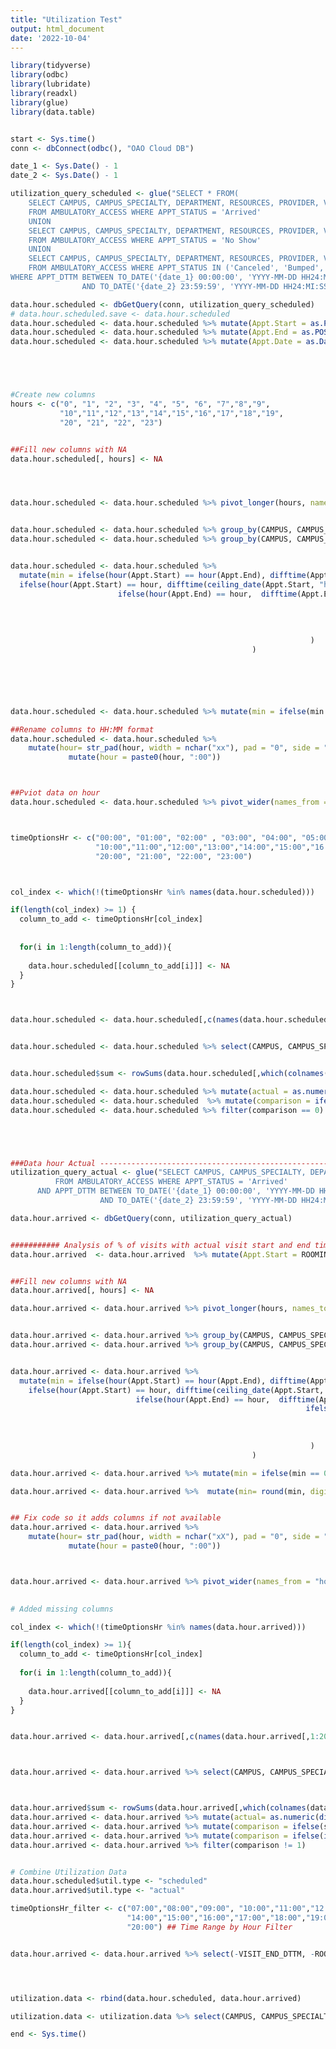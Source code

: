 ---
title: "Utilization Test"
output: html_document
date: '2022-10-04'
---



```{r cars}
library(tidyverse)
library(odbc)
library(lubridate)
library(readxl)
library(glue)
library(data.table)


start <- Sys.time()
conn <- dbConnect(odbc(), "OAO Cloud DB")

date_1 <- Sys.Date() - 1
date_2 <- Sys.Date() - 1

utilization_query_scheduled <- glue("SELECT * FROM(
    SELECT CAMPUS, CAMPUS_SPECIALTY, DEPARTMENT, RESOURCES, PROVIDER, VISIT_METHOD, APPT_DATE_YEAR, APPT_MONTH_YEAR, APPT_YEAR, APPT_WEEK, APPT_DAY, HOLIDAY, APPT_DUR, APPT_DTTM, APPT_STATUS, MRN
    FROM AMBULATORY_ACCESS WHERE APPT_STATUS = 'Arrived'
    UNION
    SELECT CAMPUS, CAMPUS_SPECIALTY, DEPARTMENT, RESOURCES, PROVIDER, VISIT_METHOD, APPT_DATE_YEAR, APPT_MONTH_YEAR, APPT_YEAR, APPT_WEEK, APPT_DAY, HOLIDAY, APPT_DUR, APPT_DTTM, APPT_STATUS, MRN
    FROM AMBULATORY_ACCESS WHERE APPT_STATUS = 'No Show'
    UNION
    SELECT CAMPUS, CAMPUS_SPECIALTY, DEPARTMENT, RESOURCES, PROVIDER, VISIT_METHOD, APPT_DATE_YEAR, APPT_MONTH_YEAR, APPT_YEAR, APPT_WEEK, APPT_DAY, HOLIDAY, APPT_DUR, APPT_DTTM, APPT_STATUS, MRN
    FROM AMBULATORY_ACCESS WHERE APPT_STATUS IN ('Canceled', 'Bumped', 'Rescheduled') AND LEAD_DAYS = 0)
WHERE APPT_DTTM BETWEEN TO_DATE('{date_1} 00:00:00', 'YYYY-MM-DD HH24:MI:SS')
				AND TO_DATE('{date_2} 23:59:59', 'YYYY-MM-DD HH24:MI:SS')")

data.hour.scheduled <- dbGetQuery(conn, utilization_query_scheduled)
# data.hour.scheduled.save <- data.hour.scheduled
data.hour.scheduled <- data.hour.scheduled %>% mutate(Appt.Start = as.POSIXct(APPT_DTTM, format = "%H:%M"))
data.hour.scheduled <- data.hour.scheduled %>% mutate(Appt.End = as.POSIXct(Appt.Start + APPT_DUR*60, format = "%H:%M"))
data.hour.scheduled <- data.hour.scheduled %>% mutate(Appt.Date = as.Date(APPT_DTTM))





#Create new columns
hours <- c("0", "1", "2", "3", "4", "5", "6", "7","8","9",
           "10","11","12","13","14","15","16","17","18","19",
           "20", "21", "22", "23")


##Fill new columns with NA
data.hour.scheduled[, hours] <- NA




data.hour.scheduled <- data.hour.scheduled %>% pivot_longer(hours, names_to = "hour", values_to = "min") %>% mutate(hour = as.numeric(hour))


data.hour.scheduled <- data.hour.scheduled %>% group_by(CAMPUS, CAMPUS_SPECIALTY, DEPARTMENT, PROVIDER, MRN, APPT_DTTM) %>% filter(hour(Appt.Start) <= hour)
data.hour.scheduled <- data.hour.scheduled %>% group_by(CAMPUS, CAMPUS_SPECIALTY, DEPARTMENT, PROVIDER, MRN, APPT_DTTM) %>% filter(hour(Appt.End) >= hour)


data.hour.scheduled <- data.hour.scheduled %>% 
  mutate(min = ifelse(hour(Appt.Start) == hour(Appt.End), difftime(Appt.End, Appt.Start, units = "mins"),
  ifelse(hour(Appt.Start) == hour, difftime(ceiling_date(Appt.Start, "hour", change_on_boundary = T), Appt.Start, units = "mins"),
                        ifelse(hour(Appt.End) == hour,  difftime(Appt.End, floor_date(Appt.End, "hour"), units = "mins"),
                                                                                 ifelse(hour %in% hour(Appt.Start):hour(Appt.End) , 60, NA
                                                                                        )
                                                                                 )
                                                                          )
                                                                   )
                                                      )






data.hour.scheduled <- data.hour.scheduled %>% mutate(min = ifelse(min == 0, NA, min))

##Rename columns to HH:MM format
data.hour.scheduled <- data.hour.scheduled %>%
    mutate(hour= str_pad(hour, width = nchar("xx"), pad = "0", side = "left")) %>%
             mutate(hour = paste0(hour, ":00"))



##Pviot data on hour 
data.hour.scheduled <- data.hour.scheduled %>% pivot_wider(names_from = "hour", values_from = "min")



timeOptionsHr <- c("00:00", "01:00", "02:00" , "03:00", "04:00", "05:00", "06:00", "07:00","08:00","09:00",
                   "10:00","11:00","12:00","13:00","14:00","15:00","16:00","17:00","18:00","19:00",
                   "20:00", "21:00", "22:00", "23:00")



col_index <- which(!(timeOptionsHr %in% names(data.hour.scheduled))) 

if(length(col_index) >= 1) {
  column_to_add <- timeOptionsHr[col_index]
  
  
  for(i in 1:length(column_to_add)){
    
    data.hour.scheduled[[column_to_add[i]]] <- NA
  }
}



data.hour.scheduled <- data.hour.scheduled[,c(names(data.hour.scheduled[,1:19]), timeOptionsHr) ]


data.hour.scheduled <- data.hour.scheduled %>% select(CAMPUS, CAMPUS_SPECIALTY, DEPARTMENT, RESOURCES, PROVIDER, VISIT_METHOD, APPT_DATE_YEAR, APPT_MONTH_YEAR, APPT_YEAR, APPT_WEEK, APPT_DAY, HOLIDAY, APPT_DUR,                                                      Appt.Start, Appt.End, APPT_DTTM, APPT_STATUS, MRN, all_of(timeOptionsHr)) 


data.hour.scheduled$sum <- rowSums(data.hour.scheduled[,which(colnames(data.hour.scheduled)=="00:00"):                          which(colnames(data.hour.scheduled) =="23:00")], na.rm = T)

data.hour.scheduled <- data.hour.scheduled %>% mutate(actual = as.numeric(difftime(Appt.End, Appt.Start, units = "mins")))
data.hour.scheduled <- data.hour.scheduled  %>% mutate(comparison = ifelse(sum == actual, 0, 1))
data.hour.scheduled <- data.hour.scheduled %>% filter(comparison == 0)





###Data hour Actual --------------------------------------------------------------
utilization_query_actual <- glue("SELECT CAMPUS, CAMPUS_SPECIALTY, DEPARTMENT, RESOURCES, PROVIDER, VISIT_METHOD, APPT_DATE_YEAR, APPT_MONTH_YEAR, APPT_YEAR, APPT_WEEK, APPT_DAY, HOLIDAY, APPT_DUR, APPT_DTTM, APPT_STATUS, MRN, VISIT_END_DTTM, ROOMIN_DTTM
          FROM AMBULATORY_ACCESS WHERE APPT_STATUS = 'Arrived'
      AND APPT_DTTM BETWEEN TO_DATE('{date_1} 00:00:00', 'YYYY-MM-DD HH24:MI:SS')
      				AND TO_DATE('{date_2} 23:59:59', 'YYYY-MM-DD HH24:MI:SS')")

data.hour.arrived <- dbGetQuery(conn, utilization_query_actual)


########### Analysis of % of visits with actual visit start and end times ############
data.hour.arrived  <- data.hour.arrived  %>% mutate(Appt.Start = ROOMIN_DTTM, Appt.End = VISIT_END_DTTM)


##Fill new columns with NA
data.hour.arrived[, hours] <- NA

data.hour.arrived <- data.hour.arrived %>% pivot_longer(hours, names_to = "hour", values_to = "min") %>% mutate(hour = as.numeric(hour))


data.hour.arrived <- data.hour.arrived %>% group_by(CAMPUS, CAMPUS_SPECIALTY, DEPARTMENT, PROVIDER, MRN, APPT_DTTM) %>% filter(hour(Appt.Start) <= hour)
data.hour.arrived <- data.hour.arrived %>% group_by(CAMPUS, CAMPUS_SPECIALTY, DEPARTMENT, PROVIDER, MRN, APPT_DTTM) %>% filter(hour(Appt.End) >= hour)


data.hour.arrived <- data.hour.arrived %>% 
  mutate(min = ifelse(hour(Appt.Start) == hour(Appt.End), difftime(Appt.End, Appt.Start, units = "mins"),
    ifelse(hour(Appt.Start) == hour, difftime(ceiling_date(Appt.Start, "hour", change_on_boundary = T), Appt.Start, units = "mins"),
                            ifelse(hour(Appt.End) == hour,  difftime(Appt.End, floor_date(Appt.End, "hour"), units = "mins"),
                                                                  ifelse(hour %in% hour(Appt.Start):hour(Appt.End) , 60, NA
                                                                                        )
                                                                                 )
                                                                          )
                                                                   )
                                                      )

data.hour.arrived <- data.hour.arrived %>% mutate(min = ifelse(min == 0, NA, min))

data.hour.arrived <- data.hour.arrived %>%  mutate(min= round(min, digits = 2))


## Fix code so it adds columns if not available
data.hour.arrived <- data.hour.arrived %>%
    mutate(hour= str_pad(hour, width = nchar("xX"), pad = "0", side = "left")) %>%
             mutate(hour = paste0(hour, ":00"))



data.hour.arrived <- data.hour.arrived %>% pivot_wider(names_from = "hour", values_from = "min")
                                                

# Added missing columns 

col_index <- which(!(timeOptionsHr %in% names(data.hour.arrived)))

if(length(col_index) >= 1){
  column_to_add <- timeOptionsHr[col_index]
  
  for(i in 1:length(column_to_add)){
    
    data.hour.arrived[[column_to_add[i]]] <- NA
  }
}


data.hour.arrived <- data.hour.arrived[,c(names(data.hour.arrived[,1:20]), timeOptionsHr) ]



data.hour.arrived <- data.hour.arrived %>% select(CAMPUS, CAMPUS_SPECIALTY, DEPARTMENT, RESOURCES, PROVIDER, VISIT_METHOD, APPT_DATE_YEAR, APPT_MONTH_YEAR, APPT_YEAR, APPT_WEEK, APPT_DAY, HOLIDAY, APPT_DUR, Appt.Start, Appt.End, APPT_DTTM,VISIT_END_DTTM, ROOMIN_DTTM, APPT_STATUS, MRN, all_of(timeOptionsHr))



data.hour.arrived$sum <- rowSums(data.hour.arrived[,which(colnames(data.hour.arrived)=="00:00"):which(colnames(data.hour.arrived)=="23:00")], na.rm = TRUE)
data.hour.arrived <- data.hour.arrived %>% mutate(actual= as.numeric(difftime(Appt.End, Appt.Start, units = "mins")))
data.hour.arrived <- data.hour.arrived %>% mutate(comparison = ifelse(sum == actual, 0, 1))
data.hour.arrived <- data.hour.arrived %>% mutate(comparison = ifelse(is.na(comparison), "No Data", comparison))
data.hour.arrived <- data.hour.arrived %>% filter(comparison != 1)


# Combine Utilization Data
data.hour.scheduled$util.type <- "scheduled"
data.hour.arrived$util.type <- "actual"

timeOptionsHr_filter <- c("07:00","08:00","09:00", "10:00","11:00","12:00","13:00",
                          "14:00","15:00","16:00","17:00","18:00","19:00",
                          "20:00") ## Time Range by Hour Filter


data.hour.arrived <- data.hour.arrived %>% select(-VISIT_END_DTTM, -ROOMIN_DTTM)




utilization.data <- rbind(data.hour.scheduled, data.hour.arrived)

utilization.data <- utilization.data %>% select(CAMPUS, CAMPUS_SPECIALTY, DEPARTMENT, RESOURCES, PROVIDER, VISIT_METHOD, APPT_DATE_YEAR, APPT_MONTH_YEAR, APPT_YEAR, APPT_WEEK, APPT_DAY, HOLIDAY, APPT_DUR, Appt.Start, Appt.End, APPT_DTTM, APPT_STATUS, MRN, all_of(timeOptionsHr_filter))

end <- Sys.time()

```

